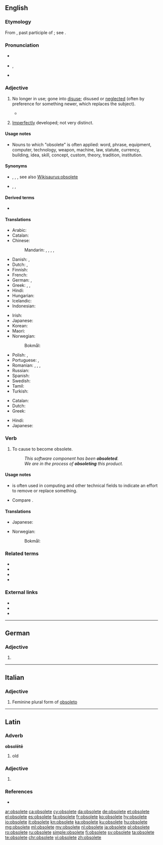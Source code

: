 ==English==

===Etymology===
From {{etyl|la|en}} {{m|la|obsoletus||worn out, gone out of use}}, past participle of {{m|la|obsolescere||to wear out, fall into disuse, grow old, decay}}; see {{m|en|obsolesce}}.

===Pronunciation===
* {{a|UK}} {{IPA|/ɒbsəˈliːt/|lang=en}}
* {{a|US}} {{enPR|äbsəˈlēt}}, {{IPA|/ɑbsəˈliːt/|lang=en}}
* {{audio|en-us-obsolete.ogg|Audio (US)|lang=en}}

===Adjective===
{{en-adj}}

# {{lb|en|of words, equipment, etc.}} No longer in use; gone into [[disuse]]; disused or [[neglect]]ed (often by preference for something newer, which replaces the subject).
#* {{quote-magazine|date=2013-07-20|volume=408|issue=8845|magazine={{w|The Economist}}
|title=[http://www.economist.com/news/http://www.economist.com/news/business/21582001-army-new-online-courses-scaring-wits-out-traditional-universities-can-they The attack of the MOOCs]
|passage=Since the launch early last year of&nbsp;[&hellip;] two Silicon Valley start-ups offering free education through MOOCs, massive open online courses, the ivory towers of academia have been shaken to their foundations. University brands built in some cases over centuries have been forced to contemplate the possibility that information technology will rapidly make their existing business model '''obsolete'''.}}
#: {{ux|en|It is speculated that, within a few years, the Internet's speedy delivery of news worldwide will make newspapers '''obsolete'''.}}
# {{lb|en|biology}} [[imperfect|Imperfectly]] developed; not very distinct.

====Usage notes====
* Nouns to which "obsolete" is often applied: word, phrase, equipment, computer, technology, weapon, machine, law, statute, currency, building, idea, skill, concept, custom, theory, tradition, institution.

====Synonyms====
* {{sense|no longer in use}} {{l|en|antiquated}}, {{l|en|deprecated}}, {{l|en|disused}}, see also [[Wikisaurus:obsolete]]
* {{sense|in biology: imperfectly developed}} {{l|en|abortive}}, {{l|en|obscure}}, {{l|en|rudimental}}

====Derived terms====
* {{l|en|obsoleteness}}

====Translations====
{{trans-top|no longer in use}}
* Arabic: {{t|ar|عفا عليها الزمن}}
* Catalan: {{t+|ca|obsolet}}
* Chinese:
*: Mandarin: {{t+|cmn|淘汰|tr=táotài|sc=Hani}}, {{t|cmn|過時|sc=Hani}}, {{t+|cmn|过时|tr=guòshí|sc=Hani}}, {{t|cmn|廢棄|sc=Hani}}, {{t+|cmn|废弃|tr=fèiqì|sc=Hani}}
* Danish: {{t|da|gået af brug}}, {{t|da|forældet}}
* Dutch: {{t+|nl|verouderd}}, {{t+|nl|achterhaald}}
* Finnish: {{t+|fi|vanhentunut}}
* French: {{t+|fr|obsolète}}
* German: {{t+|de|veraltet}}, {{t+|de|obsolet}}
* Greek: {{t+|el|απαρχαιωμένος|m}}, {{t+|el|ξεπερασμένος|m}}, {{t+|el|παρωχημένος|m}}
* Hindi: {{t+|hi|अप्रचलित|tr=apracalita}}
* Hungarian: {{t+|hu|elavult}}
* Icelandic: {{t|is|úreltur|m}}
* Indonesian: {{t+|id|usang}}
{{trans-mid}}
* Irish: {{t|ga|seanchaite}}
* Japanese: {{t|ja|廃れる|tr=すたれた, sutareta|alt=廃れた|sc=Jpan}}
* Korean: {{t+|ko|폐어|tr=pe-eo|sc=Hang}}
* Maori: {{t|mi|tūnguru}}
* Norwegian:
*: Bokmål: {{t+|nb|foreldet}}
* Polish: {{t+|pl|przestarzały}}, {{t|pl|zdezaktualizowany}}
* Portuguese: {{t+|pt|obsoleto|m}}, {{t|pt|obsoleta|f}}
* Romanian: {{t|ro|ieșit din uz}}, {{t|ro|scos din uz}}, {{t+|ro|învechit}}, {{t+|ro|desuet}}
* Russian: {{t+|ru|устаре́вший}}
* Spanish: {{t+|es|obsoleto}}
* Swedish: {{t+|sv|förlegad}}
* Tamil: {{t|ta|வழக்கற்றுப்போன|sc=Taml}}
* Turkish: {{t+|tr|eskimiş}}
{{trans-bottom}}

{{trans-top|in biology: imperfectly developed}}
* Catalan: {{t|ca|rudimentari}}
* Dutch: {{t+|nl|rudimentair}}
* Greek: {{t+|el|υποτυπώδης|m|f}}
{{trans-mid}}
* Hindi: {{t|hi|अर्धविकसित|m|tr=ardhavikasita|sc=Deva}}
* Japanese: {{t+|ja|退化|tr=たいかした, taika shita|alt=退化した|sc=Jpan}}
{{trans-bottom}}

===Verb===
{{en-verb|obsolet}}

# {{lb|en|transitive|US}} To cause to become obsolete.
#: ''This software component has been '''obsoleted'''.''
#: ''We are in the process of '''obsoleting''' this product.''

====Usage notes====
* {{m|en|obsolete|To obsolete}} is often used in computing and other technical fields to indicate an effort to remove or replace something.
* Compare {{m|en|deprecated||no longer considered correct usage}}.

====Translations====
{{trans-top|to cause to become obsolete}}
* Japanese: {{t|ja|廃止する|tr=haishi-suru}}
{{trans-mid}}
* Norwegian:
*: Bokmål: {{t|nb|forelde}}
{{trans-bottom}}

===Related terms===
* {{l|en|obsolesce}}
* {{l|en|obsolescence}}
* {{l|en|obsolescent}}
* {{l|en|obsoletion}}

===External links===
* {{R:Webster 1913}}
* {{R:Century 1911}}
* {{R:OneLook}}

----

==German==

===Adjective===
{{head|de|adjective form}}

# {{de-inflected form of|obsolet}}

----

==Italian==

===Adjective===
{{head|it|adjective form|g=f-p|feminine plural form of|obsoleto}}

# Feminine plural form of [[obsoleto]]

----

==Latin==

===Adverb===
'''obsolētē'''
# old

===Adjective===
{{la-part-form|obsolēte}}
# {{inflection of|obsolētus||voc|m|s|lang=la}}

===References===
* {{R:Elementary Lewis}}

[[ar:obsolete]]
[[ca:obsolete]]
[[cy:obsolete]]
[[da:obsolete]]
[[de:obsolete]]
[[et:obsolete]]
[[el:obsolete]]
[[es:obsolete]]
[[fa:obsolete]]
[[fr:obsolete]]
[[ko:obsolete]]
[[hy:obsolete]]
[[io:obsolete]]
[[it:obsolete]]
[[kn:obsolete]]
[[ka:obsolete]]
[[ku:obsolete]]
[[hu:obsolete]]
[[mg:obsolete]]
[[ml:obsolete]]
[[my:obsolete]]
[[nl:obsolete]]
[[ja:obsolete]]
[[pl:obsolete]]
[[ro:obsolete]]
[[ru:obsolete]]
[[simple:obsolete]]
[[fi:obsolete]]
[[sv:obsolete]]
[[ta:obsolete]]
[[te:obsolete]]
[[chr:obsolete]]
[[vi:obsolete]]
[[zh:obsolete]]
